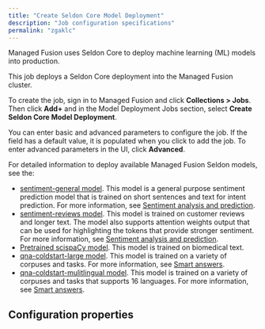 ```yaml
---
title: "Create Seldon Core Model Deployment"
description: "Job configuration specifications"
permalink: "zgaklc"
---
```


Managed Fusion uses Seldon Core to deploy machine learning (ML) models into production.

This job deploys a Seldon Core deployment into the Managed Fusion cluster.

To create the job, sign in to Managed Fusion and click **Collections > Jobs**. Then click **Add+** and in the Model Deployment Jobs section, select **Create Seldon Core Model Deployment**.

You can enter basic and advanced parameters to configure the job. If the field has a default value, it is populated when you click to add the job. To enter advanced parameters in the UI, click **Advanced**.

For detailed information to deploy available Managed Fusion Seldon models, see the:

* [sentiment-general model](/how-to/dtwf5k/deploy-the-sentiment-general-model). This model is a general purpose sentiment prediction model that is trained on short sentences and text for intent prediction. For more information, see [Sentiment analysis and prediction](/managed-fusion/5.9/rn3h18/sentiment-analysis-and-prediction).
* [sentiment-reviews model](/how-to/qityrh/deploy-the-sentiment-reviews-model). This model is trained on customer reviews and longer text. The model also supports attention weights output that can be used for highlighting the tokens that provide stronger sentiment. For more information, see [Sentiment analysis and prediction](/managed-fusion/5.9/rn3h18/sentiment-analysis-and-prediction).
* [Pretrained scispaCy model](/how-to/ih3rl9/deploy-a-pre-trained-scispa-cy-model). This model is trained on biomedical text.
* [qna-coldstart-large model](/how-to/gv3jta/set-up-a-pre-trained-cold-start-model-for-smart-answers). This model is trained on a variety of corpuses and tasks. For more information, see [Smart answers](/managed-fusion/5.9/mwqude/smart-answers).
* [qna-coldstart-mulitlingual model](/how-to/gv3jta/set-up-a-pre-trained-cold-start-model-for-smart-answers). This model is trained on a variety of corpuses and tasks that supports 16 languages. For more information, see [Smart answers](/managed-fusion/5.9/mwqude/smart-answers).

## Configuration properties


<SchemaParamFields schema={schema}/>